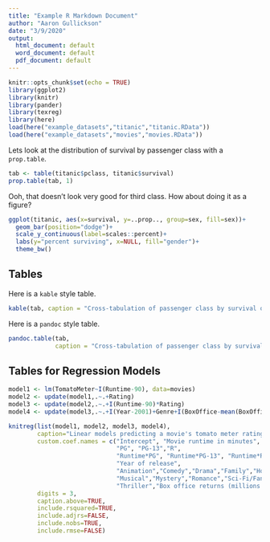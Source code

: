 ```yaml
---
title: "Example R Markdown Document"
author: "Aaron Gullickson"
date: "3/9/2020"
output:
  html_document: default
  word_document: default
  pdf_document: default
---
```


```r
knitr::opts_chunk$set(echo = TRUE)
library(ggplot2)
library(knitr)
library(pander)
library(texreg)
library(here)
load(here("example_datasets","titanic","titanic.RData"))
load(here("example_datasets","movies","movies.RData"))
```

Lets look at the distribution of survival by passenger class with a `prop.table`. 

```r
tab <- table(titanic$pclass, titanic$survival)
prop.table(tab, 1)
```

Ooh, that doesn't look very good for third class. How about doing it as a figure?

```r
ggplot(titanic, aes(x=survival, y=..prop.., group=sex, fill=sex))+
  geom_bar(position="dodge")+
  scale_y_continuous(label=scales::percent)+
  labs(y="percent surviving", x=NULL, fill="gender")+
  theme_bw()
```

## Tables

Here is a `kable` style table.

```r
kable(tab, caption = "Cross-tabulation of passenger class by survival on the Titanic")
```

Here is a `pandoc` style table.

```r
pandoc.table(tab, 
             caption = "Cross-tabulation of passenger class by survival on the Titanic")
```

## Tables for Regression Models

```r
model1 <- lm(TomatoMeter~I(Runtime-90), data=movies)
model2 <- update(model1,.~.+Rating)
model3 <- update(model2,.~.+I(Runtime-90)*Rating)
model4 <- update(model3,.~.+I(Year-2001)+Genre+I(BoxOffice-mean(BoxOffice)))
```

```r
knitreg(list(model1, model2, model3, model4),
        caption="Linear models predicting a movie's tomato meter rating",
        custom.coef.names = c("Intercept", "Movie runtime in minutes",
                              "PG", "PG-13","R",
                              "Runtime*PG", "Runtime*PG-13", "Runtime*R",
                              "Year of release",
                              "Animation","Comedy","Drama","Family","Horror",
                              "Musical","Mystery","Romance","Sci-Fi/Fantasy",
                              "Thriller","Box office returns (millions USD)"),
        digits = 3,
        caption.above=TRUE, 
        include.rsquared=TRUE,
        include.adjrs=FALSE,
        include.nobs=TRUE,
        include.rmse=FALSE)
```
